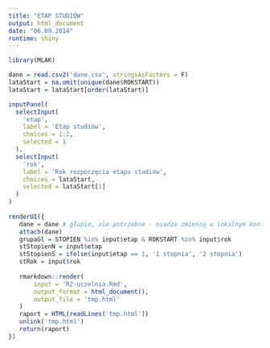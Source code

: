 ```yaml
---
title: "ETAP STUDIÓW"
output: html_document
date: "06.09.2014"
runtime: shiny
---
```



```r
library(MLAK)

dane = read.csv2('dane.csv', stringsAsFactors = F)
lataStart = na.omit(unique(dane$ROKSTART))
lataStart = lataStart[order(lataStart)]

inputPanel(
  selectInput(
    'etap', 
    label = 'Etap studiów',
    choices = 1:2,
    selected = 1
  ),
  selectInput(
    'rok', 
    label = 'Rok rozpoczęcia etapu studiów',
    choices = lataStart,
    selected = lataStart[1]
  )
)
  
renderUI({
   dane = dane # głupie, ale potrzebne - osadza zmienną w lokalnym kontekście, żeby szablon mógł ją znaleźć
   attach(dane)
   grupaGl = STOPIEN %in% input$etap & ROKSTART %in% input$rok
   stStopienN = input$etap
   stStopienS = ifelse(input$etap == 1, '1 stopnia', '2 stopnia')
   stRok = input$rok
   
   rmarkdown::render(
       input = 'R2-uczelnia.Rmd', 
       output_format = html_document(),
       output_file = 'tmp.html'
   )
   raport = HTML(readLines('tmp.html'))
   unlink('tmp.html')
   return(raport)
})
```
